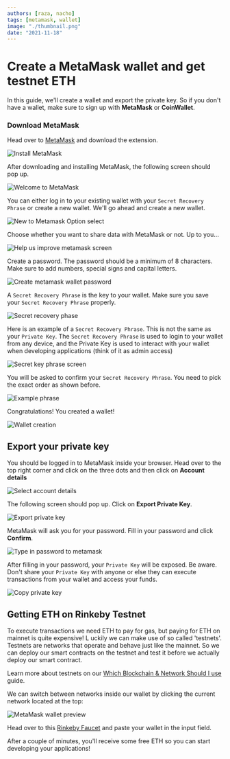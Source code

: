 ```yaml
---
authors: [raza, nacho]
tags: [metamask, wallet]
image: "./thumbnail.png"
date: "2021-11-18"
---
```


# Create a MetaMask wallet and get testnet ETH

In this guide, we'll create a wallet and export the private key. So if you don't have a wallet, make sure to sign up with **MetaMask** or **CoinWallet**.

<!-- truncate -->

### Download MetaMask

Head over to [MetaMask](https://metamask.io/download.html) and download the extension.

![Install MetaMask](./Untitled.png)

After downloading and installing MetaMask, the following screen should pop up.

![Welcome to MetaMask](./Untitled%201.png)

You can either log in to your existing wallet with your `Secret Recovery Phrase` or create a new wallet. We'll go ahead and create a new wallet.

![New to Metamask Option select](./Untitled%202.png)

Choose whether you want to share data with MetaMask or not. Up to you...

![Help us improve metamask screen](./Untitled%203.png)

Create a password. The password should be a minimum of 8 characters. Make sure to add numbers, special signs and capital letters.

![Create metamask wallet password](./Untitled%204.png)

A `Secret Recovery Phrase` is the key to your wallet. Make sure you save your `Secret Recovery Phrase` properly.

![Secret recovery phase](./Untitled%205.png)

Here is an example of a `Secret Recovery Phrase`. This is not the same as your `Private Key`. The `Secret Recovery Phrase` is used to login to your wallet from any device, and the Private Key is used to interact with your wallet when developing applications (think of it as admin access)

![Secret key phrase screen](./Untitled%206.png)

You will be asked to confirm your `Secret Recovery Phrase`. You need to pick the exact order as shown before.

![Example phrase](./Untitled%207.png)

Congratulations! You created a wallet!

![Wallet creation](./Untitled%208.png)

## Export your private key

You should be logged in to MetaMask inside your browser. Head over to the top right corner and click on the three dots and then click on **Account details**

![Select account details](./Untitled%209.png)

The following screen should pop up. Click on **Export Private Key**.

![Export private key](./Untitled%2010.png)

MetaMask will ask you for your password. Fill in your password and click **Confirm**.

![Type in password to metamask](./Untitled%2011.png)

After filling in your password, your `Private Key` will be exposed. Be aware. Don't share your `Private Key` with anyone or else they can execute transactions from your wallet and access your funds.

![Copy private key](./Untitled%2012.png)

## Getting ETH on Rinkeby Testnet

To execute transactions we need ETH to pay for gas, but paying for ETH on mainnet is quite expensive! L
uckily we can make use of so called 'testnets'. Testnets are networks that operate and behave just like the mainnet.
So we can deploy our smart contracts on the testnet and test it before we actually deploy our smart contract.

Learn more about testnets on our [Which Blockchain & Network Should I use](/guides/which-network-should-you-use) guide.

We can switch between networks inside our wallet by clicking the current network located at the top:

![MetaMask wallet preview](./Untitled%2013.png)

Head over to this [Rinkeby Faucet](https://rinkebyfaucet.com/) and paste your wallet in the input field.

After a couple of minutes, you'll receive some free ETH so you can start developing your applications!
